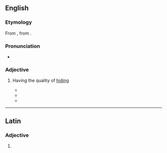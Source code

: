 ==English==

===Etymology===
From {{etyl|la|en}} {{m|la|abditīvus||removed or separated from}}, from {{m|la|abdō||hide, conceal}}.

===Pronunciation===
* {{IPA|/ˈæb.dɪ.tɪv/|lang=en}}

===Adjective===
{{en-adj|-}}

# {{lb|en|rare}} Having the quality of [[hiding]]
#* {{quote-book|title=[https://books.google.com/books?id=SNE7bwAACAAJ Alfred's Apology]|page=51|year=1789|author=Philip Withers|passage=There is also a species of wit which may be termed '''abditive'''; for it conceals or lessens the dignity attached to rank or character.}}
#* {{quote-book|title=[https://books.google.com/books?id=fSUAAAAAQAAJ&pg=PA229 The alternative: a study in psychology]|year=1882|page=229|author=Edmund R. Clay|passage=Concepts are either '''''abditive''''' or ''inabditive''; the former being those that do, and the latter those that do not, hide the plurality of the kind they symbolise.}}
#* {{quote-book|title=[https://books.google.com/books?id=wDZ0mredOL8C Words to Wise]|year=2004|page=207|author=Michael Sheehan|passage=The '''abditive''' nature of the heavy foliage protected the nest.}}

----

==Latin==

===Adjective===
{{la-adj-form|abditīve}}

# {{inflection of|abditīvus||voc|m|s|lang=la}}